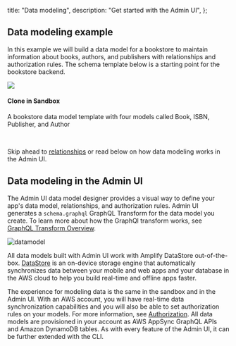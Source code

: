   title: "Data modeling",
  description: "Get started with the Admin UI",
};

## Data modeling example

In this example we will build a data model for a bookstore to maintain information about books, authors, and publishers with relationships and authorization rules. The schema template below is a starting point for the bookstore backend.

<Card external url="https://sandbox.amplifyapp.com/schema-design/4f1a9f51-5783-4da5-9db1-60ce071e6539/clone" containertag="amplify-external-link">
        <img slot="graphic" src="~/images/console/adminui.svg" />
        <h4 slot="heading">Clone in Sandbox</h4>
        <p slot="description">A bookstore data model template with four models called Book, ISBN, Publisher, and Author</p>
</Card>
<br/>

Skip ahead to [relationships](/console/data/relationships) or read below on how data modeling works in the Admin UI.

## Data modeling in the Admin UI

The Admin UI data model designer provides a visual way to define your app's data model, relationships, and authorization rules. Admin UI generates a `schema.graphql` GraphQL Transform for the data model you create. To learn more about how the GraphQl transform works, see [GraphQL Transform Overview](/cli/graphql-transformer/overview). 

![datamodel](/images/console/datamodel.gif)

All data models built with Admin UI work with Amplify DataStore out-of-the-box. [DataStore](/lib/datastore/getting-started) is an on-device storage engine that automatically synchronizes data between your mobile and web apps and your database in the AWS cloud to help you build real-time and offline apps faster. 

The experience for modeling data is the same in the sandbox and in the Admin UI. With an AWS account, you will have real-time data synchronization capabilities and you will also be able to set authorization rules on your models. For more information, see [Authorization](/console/authz/authorization). All data models are provisioned in your account as AWS AppSync GraphQL APIs and Amazon DynamoDB tables. As with every feature of the Admin UI, it can be further extended with the CLI.